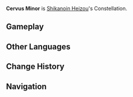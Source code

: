 {{Constellation Overview Infobox
|title     = Cervus Minor
|character = Shikanoin Heizou
|meaning   = Lesser Deer
}}
'''Cervus Minor''' is [[Shikanoin Heizou]]'s Constellation.

==Gameplay==
{{Constellations Table|Shikanoin Heizou}}

==Other Languages==
{{Other Languages
|en      = Cervus Minor
|en_lang = la
|en_tl   = Lesser Deer
|zhs     = 幼鹿座
|zhs_rm  = Yòulù-zuò
|zht     = 幼鹿座
|zht_rm  = Yòulù-zuò
|zh_tl   = Fawn Constellation
|ja      = 小鹿座
|ja_rm   = Kojika-za{{Assumed}}
|ja_tl   = Fawn Constellation
|ko      = 새끼사슴자리
|ko_rm   = Saekki Saseum-jari
|ko_tl   = Fawn Constellation
|es      = Cervus Minor
|fr      = Cervus Minor
|ru      = Малый Олень
|ru_tl   = Little Deer
|th      = Cervus Minor
|vi      = {{tt|Cung|宮}} {{tt|Ấu Lộc|幼鹿}}
|vi_tl   = Fawn Constellation{{Sino|vi|part=1}}
|de      = Cervus Minor
|id      = Cervus Minor
|pt      = Cervus Minor
}}

==Change History==
{{Change History|2.8}}

==Navigation==
{{Constellation Navbox}}